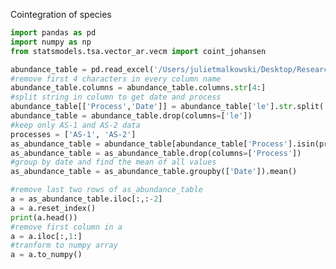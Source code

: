 Cointegration of species

```python
import pandas as pd
import numpy as np
from statsmodels.tsa.vector_ar.vecm import coint_johansen
```

```python
abundance_table = pd.read_excel('/Users/julietmalkowski/Desktop/Research/Kinetic_Model/abundance_table.xlsx')
#remove first 4 characters in every column name
abundance_table.columns = abundance_table.columns.str[4:] 
#split string in column to get date and process
abundance_table[['Process','Date']] = abundance_table['le'].str.split('_',expand=True)
abundance_table = abundance_table.drop(columns=['le'])
#keep only AS-1 and AS-2 data
processes = ['AS-1', 'AS-2']
as_abundance_table = abundance_table[abundance_table['Process'].isin(processes)]
as_abundance_table = as_abundance_table.drop(columns=['Process'])
#group by date and find the mean of all values
as_abundance_table = as_abundance_table.groupby(['Date']).mean()

#remove last two rows of as_abundance_table
a = as_abundance_table.iloc[:,:-2]
a = a.reset_index()
print(a.head())
#remove first column in a
a = a.iloc[:,1:]
#tranform to numpy array
a = a.to_numpy()

```